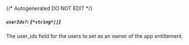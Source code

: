 {/* Autogenerated DO NOT EDIT  */}
##### `userIds?`: *{`*string*[]`}*
The user_ids field for the users to set as an owner of the app entitlement.

